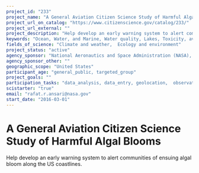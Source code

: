 ```yaml
---
project_id: "233"
project_name: "A General Aviation Citizen Science Study of Harmful Algal Blooms"
project_url_on_catalog: "https://www.citizenscience.gov/catalog/233/"
project_url_external: ""
project_description: "Help develop an early warning system to alert communities of ensuing algal bloom along the US coastlines."
keywords: "Ocean, Water, and Marine, Water quality, Lakes, Toxicity, aviation, pilots, citizen science"
fields_of_science: "Climate and weather,  Ecology and environment"
project_status: "active"
agency_sponsor: "National Aeronautics and Space Administration (NASA), U.S. Environmental Protection Agency (EPA)"
agency_sponsor_other: ""
geographic_scope: "United States"
participant_age: "general_public, targeted_group"
project_goals: ""
participation_tasks: "data_analysis, data_entry, geolocation,  observation, photography"
scistarter: "true"
email: "rafat.r.ansari@nasa.gov"
start_date: "2016-03-01"
---
```


# A General Aviation Citizen Science Study of Harmful Algal Blooms

Help develop an early warning system to alert communities of ensuing algal bloom along the US coastlines.
